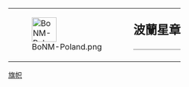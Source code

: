 {| style="border: 1px solid {{{border|gray}}}; background-color: {{{color|#fdffe7}}};"
|rowspan="2" valign="middle" | [[File:BoNM-Poland.png|50px]]
|rowspan="2" |
|style="font-size: x-large; padding: 0; vertical-align: middle; height: 1.1em;" | '''波蘭星章'''
|-
|style="vertical-align: middle; border-top: 1px solid gray;" | {{{1}}}
|}

<noinclude>
[[Category:維基星章模板|旗帜]]
</noinclude>